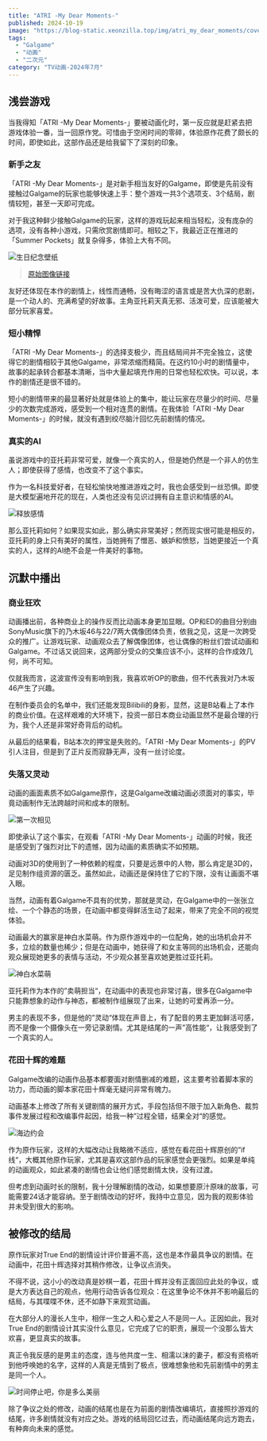 ```yaml
---
title: "ATRI -My Dear Moments-"
published: 2024-10-19
image: "https://blog-static.xeonzilla.top/img/atri_my_dear_moments/cover.avif"
tags:
  - "Galgame"
  - "动画"
  - "二次元"
category: "TV动画-2024年7月"
---
```


## 浅尝游戏
当我得知「ATRI -My Dear Moments-」要被动画化时，第一反应就是赶紧去把游戏体验一番，当一回原作党。可惜由于空闲时间的零碎，体验原作花费了颇长的时间，即使如此，这部作品还是给我留下了深刻的印象。

### 新手之友
「ATRI -My Dear Moments-」是对新手相当友好的Galgame，即使是先前没有接触过Galgame的玩家也能够快速上手：整个游戏一共3个选项支、3个结局，剧情较短，甚至一天即可完成。

对于我这种鲜少接触Galgame的玩家，这样的游戏玩起来相当轻松，没有庞杂的选项，没有各种小游戏，只需欣赏剧情即可。相较之下，我最近正在推进的「Summer Pockets」就复杂得多，体验上大有不同。

<Image src="https://blog-static.xeonzilla.top/img/atri_my_dear_moments/01.avif" alt="生日纪念壁纸" quality="max" inferSize />

>[原始图像链接](https://atri-mdm.com/special/present_birthday/)

友好还体现在本作的剧情上，线性而通畅，没有晦涩的语言或是苦大仇深的悲剧，是一个动人的、充满希望的好故事。主角亚托莉天真无邪、活泼可爱，应该能被大部分玩家喜爱。

### 短小精悍
「ATRI -My Dear Moments-」的选择支极少，而且结局间并不完全独立，这使得它的剧情相较于其他Galgame，非常浓缩而精简。在这约10小时的剧情量中，故事的起承转合都基本清晰，当中大量起填充作用的日常也轻松欢快。可以说，本作的剧情还是很不错的。

短小的剧情带来的最显著好处就是体验上的集中，能让玩家在尽量少的时间、尽量少的次数完成游戏，感受到一个相对连贯的剧情。在我体验「ATRI -My Dear Moments-」的时候，就没有遇到绞尽脑汁回忆先前剧情的情况。

### 真实的AI
虽说游戏中的亚托莉非常可爱，就像一个真实的人，但是她仍然是一个非人的仿生人；即使获得了感情，也改变不了这个事实。

作为一名科技爱好者，在轻松愉快地推进游戏之时，我也会感受到一丝恐惧。即使是大模型遍地开花的现在，人类也还没有见识过拥有自主意识和情感的AI。

<Image src="https://blog-static.xeonzilla.top/img/atri_my_dear_moments/02.avif" alt="释放感情" quality="max" inferSize />

那么亚托莉如何？如果现实如此，那么确实非常美好；然而现实很可能是相反的，亚托莉的身上只有美好的属性，当她拥有了憎恶、嫉妒和愤怒，当她更接近一个真实的人，这样的AI绝不会是一件美好的事物。

## 沉默中播出
### 商业狂欢
动画播出前，各种商业上的操作反而比动画本身更加显眼。OP和ED的曲目分别由SonyMusic旗下的乃木坂46与22/7两大偶像团体负责，依我之见，这是一次跨受众的推广。让游戏玩家、动画观众去了解偶像团体，也让偶像的粉丝们尝试动画和Galgame。不过话又说回来，这两部分受众的交集应该不小，这样的合作成效几何，尚不可知。

仅就我而言，这波宣传没有影响到我，我喜欢听OP的歌曲，但不代表我对乃木坂46产生了兴趣。

在制作委员会的名单中，我们还能发现Bilibili的身影，显然，这是B站看上了本作的商业价值。在这样艰难的大环境下，投资一部日本商业动画显然不是最合理的行为，我个人还是非常好奇背后的动机。

从最后的结果看，B站本次的押宝是失败的。「ATRI -My Dear Moments-」的PV引人注目，但是到了正片反而寂静无声，没有一丝讨论度。

### 失落又灵动
动画的画面素质不如Galgame原作，这是Galgame改编动画必须面对的事实，毕竟动画制作无法跨越时间和成本的限制。

<Image src="https://blog-static.xeonzilla.top/img/atri_my_dear_moments/03.avif" alt="第一次相见" quality="max" inferSize />

即使承认了这个事实，在观看「ATRI -My Dear Moments-」动画的时候，我还是感受到了强烈对比下的遗憾，因为动画的素质确实不如预期。

动画对3D的使用到了一种依赖的程度，只要是远景中的人物，那么肯定是3D的，足见制作组资源的匮乏。虽然如此，动画还是保持住了它的下限，没有让画面不堪入眼。

当然，动画有着Galgame不具有的优势，那就是灵动，在Galgame中的一张张立绘、一个个静态的场景，在动画中都变得鲜活生动了起来，带来了完全不同的视觉体验。

动画最大的赢家是神白水菜萌。作为原作游戏中的一位配角，她的出场机会并不多，立绘的数量也稀少；但是在动画中，她获得了和女主等同的出场机会，还能向观众展现她更多的表情与活动，不少观众甚至喜欢她更胜过亚托莉。

<Image src="https://blog-static.xeonzilla.top/img/atri_my_dear_moments/04.avif" alt="神白水菜萌" quality="max" inferSize />

亚托莉作为本作的”卖萌担当“，在动画中的表现也非常讨喜，很多在Galgame中只能靠想象的动作与神态，都被制作组展现了出来，让她的可爱再添一分。

男主的表现不多，但是他的”灵动“体现在声音上，有了配音的男主更加鲜活可感，而不是像一个摄像头在一旁记录剧情。尤其是结尾的一声”高性能“，让我感受到了一个真实的人。

### 花田十辉的难题
Galgame改编的动画作品基本都要面对剧情删减的难题，这主要考验着脚本家的功力，而动画的脚本家花田十辉毫无疑问非常有魄力。

动画基本上修改了所有关键剧情的展开方式，手段包括但不限于加入新角色、裁剪事件发展过程和改编事件起因，给我一种”过程全错，结果全对“的感觉。

<Image src="https://blog-static.xeonzilla.top/img/atri_my_dear_moments/05.avif" alt="海边约会" quality="max" inferSize />

作为原作玩家，这样的大幅改动让我略微不适应，感觉在看花田十辉原创的”if线“，大概其他原作玩家，尤其是喜欢这部作品的玩家感觉会更强烈。如果是单纯的动画观众，如此紧凑的剧情也会让他们感觉剧情太快，没有过渡。

但考虑到动画时长的限制，我十分理解剧情的改动，如果想要原汁原味的故事，可能需要24话才能容纳。至于剧情改动的好坏，我持中立意见，因为我的观影体验并未受到很大的影响。

## 被修改的结局
原作玩家对True End的剧情设计评价普遍不高，这也是本作最具争议的剧情。在动画中，花田十辉选择对其稍作修改，让争议点消失。

不得不说，这小小的改动真是妙棋一着，花田十辉并没有正面回应此处的争议，或是大方表达自己的观点，他用行动告诉各位观众：在这里争论不休并不影响最后的结局，与其喋喋不休，还不如静下来观赏动画。

在大部分人的漫长人生中，相伴一生之人和心爱之人不是同一人。正因如此，我对True End的剧情设计其实没什么意见，它完成了它的职责，展现一个没那么皆大欢喜，更显真实的故事。

真正令我反感的是男主的态度，连与他共度一生、相濡以沫的妻子，都没有资格听到他呼唤她的名字，这样的人真是无情到了极点，很难想象他和先前剧情中的男主是同一个人。

<Image src="https://blog-static.xeonzilla.top/img/atri_my_dear_moments/06.avif" alt="时间停止吧，你是多么美丽" quality="max" inferSize />

除了争议之处的修改，动画的结尾也是在为前面的剧情改编填坑，直接照抄游戏的结尾，许多剧情就没有对应之处。游戏的结局回忆过去，而动画结尾向远方跑去，有种奔向未来的感觉。
